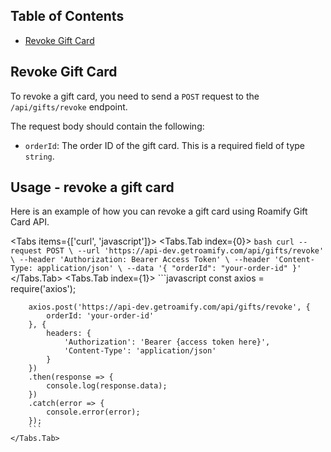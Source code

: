 
## Table of Contents
- [Revoke Gift Card](#revoke-gift-card)

## Revoke Gift Card
To revoke a gift card, you need to send a `POST` request to the `/api/gifts/revoke` endpoint. 

The request body should contain the following:
- `orderId`: The order ID of the gift card. This is a required field of type `string`.

## Usage - revoke a gift card
Here is an example of how you can revoke a gift card using Roamify Gift Card API.

<Tabs items={['curl', 'javascript']}>
    <Tabs.Tab index={0}>
        ```bash
        curl --request POST \
        --url 'https://api-dev.getroamify.com/api/gifts/revoke' \
        --header 'Authorization: Bearer Access Token' \
        --header 'Content-Type: application/json' \
        --data '{
            "orderId": "your-order-id"
        }'
        ```
    </Tabs.Tab>
    <Tabs.Tab index={1}>
        ```javascript
        const axios = require('axios');

        axios.post('https://api-dev.getroamify.com/api/gifts/revoke', {
            orderId: 'your-order-id'
        }, {
            headers: {
                'Authorization': 'Bearer {access token here}',
                'Content-Type': 'application/json'
            }
        })
        .then(response => {
            console.log(response.data);
        })
        .catch(error => {
            console.error(error);
        });
        ```
    </Tabs.Tab>
</Tabs>
